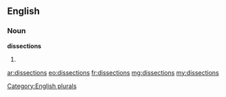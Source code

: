 ==English==

===Noun===
'''dissections'''

# {{plural of|dissection}}

[[Category:English plurals]]

[[ar:dissections]]
[[eo:dissections]]
[[fr:dissections]]
[[mg:dissections]]
[[my:dissections]]